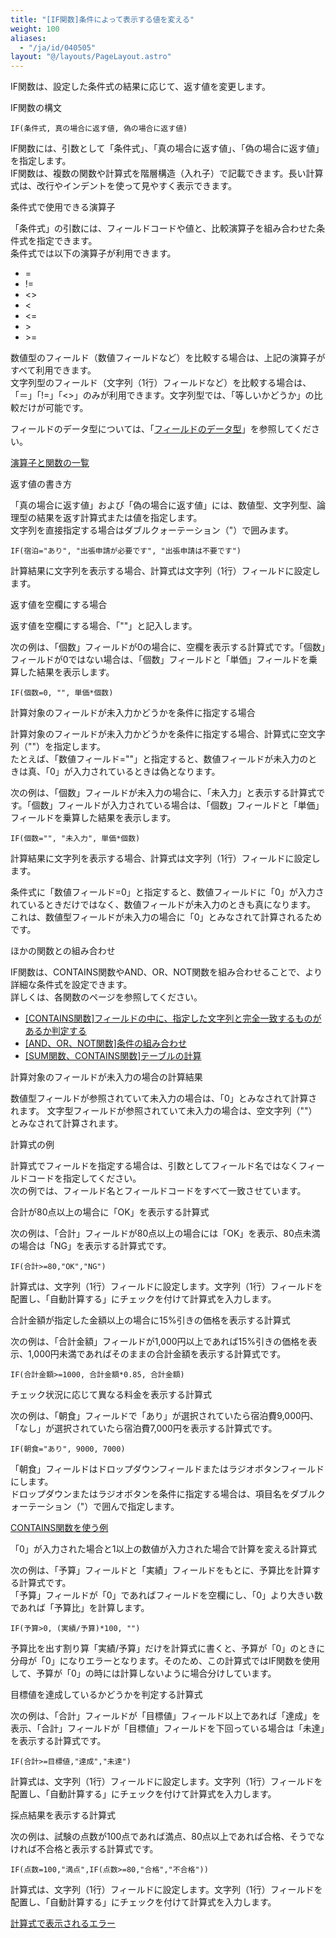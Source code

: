 ```yaml
---
title: "[IF関数]条件によって表示する値を変える"
weight: 100
aliases:
  - "/ja/id/040505"
layout: "@/layouts/PageLayout.astro"
---
```




IF関数は、設定した条件式の結果に応じて、返す値を変更します。

<Heading id="autocalc_if_function_10">IF関数の構文</Heading>

```plaintext {copy=true}
IF(条件式, 真の場合に返す値, 偽の場合に返す値)

```

IF関数には、引数として「条件式」、「真の場合に返す値」、「偽の場合に返す値」を指定します。  
IF関数は、複数の関数や計算式を階層構造（入れ子）で記載できます。長い計算式は、改行やインデントを使って見やすく表示できます。

<Heading level={3} id="autocalc_if_function_1010">条件式で使用できる演算子</Heading>

「条件式」の引数には、フィールドコードや値と、比較演算子を組み合わせた条件式を指定できます。  
条件式では以下の演算子が利用できます。

* =
* !=
* &lt;&gt;
* &lt;
* &lt;=
* \>
* \>=

数値型のフィールド（数値フィールドなど）を比較する場合は、上記の演算子がすべて利用できます。  
文字列型のフィールド（文字列（1行）フィールドなど）を比較する場合は、「＝」「!=」「&lt;&gt;」のみが利用できます。文字列型では、「等しいかどうか」の比較だけが可能です。

フィールドのデータ型については、「[フィールドのデータ型](/k/ja/id/040500.html#autocalc_calculation_type_10)」を参照してください。

<Reference>

[演算子と関数の一覧](/k/ja/id/040499.html)

</Reference>

<Heading level={3} id="autocalc_if_function_1020">返す値の書き方</Heading>

「真の場合に返す値」および「偽の場合に返す値」には、数値型、文字列型、論理型の結果を返す計算式または値を指定します。  
文字列を直接指定する場合はダブルクォーテーション（"）で囲みます。

```plaintext {copy=true}
IF(宿泊="あり", "出張申請が必要です", "出張申請は不要です")

```

計算結果に文字列を表示する場合、計算式は文字列（1行）フィールドに設定します。

<Heading level={4} id="autocalc_if_function_102010">返す値を空欄にする場合</Heading>

返す値を空欄にする場合、「""」と記入します。

次の例は、「個数」フィールドが0の場合に、空欄を表示する計算式です。「個数」フィールドが0ではない場合は、「個数」フィールドと「単価」フィールドを乗算した結果を表示します。

```plaintext {copy=true}
IF(個数=0, "", 単価*個数)

```

<Heading level={3} id="autocalc_if_function_1040">計算対象のフィールドが未入力かどうかを条件に指定する場合</Heading>

計算対象のフィールドが未入力かどうかを条件に指定する場合、計算式に空文字列（""）を指定します。  
たとえば、「数値フィールド=""」と指定すると、数値フィールドが未入力のときは真、「0」が入力されているときは偽となります。

次の例は、「個数」フィールドが未入力の場合に、「未入力」と表示する計算式です。「個数」フィールドが入力されている場合は、「個数」フィールドと「単価」フィールドを乗算した結果を表示します。

```plaintext {copy=true}
IF(個数="", "未入力", 単価*個数)

```

計算結果に文字列を表示する場合、計算式は文字列（1行）フィールドに設定します。

<Note>

条件式に「数値フィールド=0」と指定すると、数値フィールドに「0」が入力されているときだけではなく、数値フィールドが未入力のときも真になります。  
これは、数値型フィールドが未入力の場合に「0」とみなされて計算されるためです。

</Note>

<Heading level={3} id="autocalc_if_function_1060">ほかの関数との組み合わせ</Heading>

IF関数は、CONTAINS関数やAND、OR、NOT関数を組み合わせることで、より詳細な条件式を設定できます。  
詳しくは、各関数のページを参照してください。

<Reference>

* [[CONTAINS関数]フィールドの中に、指定した文字列と完全一致するものがあるか判定する](/k/ja/id/040506.html)
* [[AND、OR、NOT関数]条件の組み合わせ](/k/ja/id/040496.html)
* [[SUM関数、CONTAINS関数]テーブルの計算](/k/ja/id/040510.html)

</Reference>

<Heading level={3} id="autocalc_if_function_1030">計算対象のフィールドが未入力の場合の計算結果</Heading>

数値型フィールドが参照されていて未入力の場合は、「0」とみなされて計算されます。
文字型フィールドが参照されていて未入力の場合は、空文字列（""）とみなされて計算されます。

<Heading id="autocalc_if_function_20">計算式の例</Heading>

計算式でフィールドを指定する場合は、引数としてフィールド名ではなくフィールドコードを指定してください。  
次の例では、フィールド名とフィールドコードをすべて一致させています。

<Heading level={3} id="autocalc_if_function_2010">合計が80点以上の場合に「OK」を表示する計算式</Heading>

次の例は、「合計」フィールドが80点以上の場合には「OK」を表示、80点未満の場合は「NG」を表示する計算式です。

```plaintext {copy=true}
IF(合計>=80,"OK","NG")

```

計算式は、文字列（1行）フィールドに設定します。文字列（1行）フィールドを配置し、「自動計算する」にチェックを付けて計算式を入力します。

<Heading level={3} id="autocalc_if_function_2020">合計金額が指定した金額以上の場合に15%引きの価格を表示する計算式</Heading>

次の例は、「合計金額」フィールドが1,000円以上であれば15%引きの価格を表示、1,000円未満であればそのままの合計金額を表示する計算式です。

```plaintext {copy=true}
IF(合計金額>=1000, 合計金額*0.85, 合計金額)

```

<Heading level={3} id="autocalc_if_function_2030">チェック状況に応じて異なる料金を表示する計算式</Heading>

次の例は、「朝食」フィールドで「あり」が選択されていたら宿泊費9,000円、「なし」が選択されていたら宿泊費7,000円を表示する計算式です。

```plaintext {copy=true}
IF(朝食="あり", 9000, 7000)

```

「朝食」フィールドはドロップダウンフィールドまたはラジオボタンフィールドにします。  
ドロップダウンまたはラジオボタンを条件に指定する場合は、項目名をダブルクォーテーション（"）で囲んで指定します。

<Reference>

[CONTAINS関数を使う例](/k/ja/id/040506.html#autocalc_multichoice_contains_2040)

</Reference>

<Heading level={3} id="autocalc_if_function_2060">「0」が入力された場合と1以上の数値が入力された場合で計算を変える計算式</Heading>

次の例は、「予算」フィールドと「実績」フィールドをもとに、予算比を計算する計算式です。  
「予算」フィールドが「0」であればフィールドを空欄にし、「0」より大きい数であれば「予算比」を計算します。

```plaintext {copy=true}
IF(予算>0, (実績/予算)*100, "")

```

予算比を出す割り算「実績/予算」だけを計算式に書くと、予算が「0」のときに分母が「0」になりエラーとなります。そのため、この計算式ではIF関数を使用して、予算が「0」の時には計算しないように場合分けしています。

<Heading level={3} id="autocalc_if_function_2040">目標値を達成しているかどうかを判定する計算式</Heading>

次の例は、「合計」フィールドが「目標値」フィールド以上であれば「達成」を表示、「合計」フィールドが「目標値」フィールドを下回っている場合は「未達」を表示する計算式です。

```plaintext {copy=true}
IF(合計>=目標値,"達成","未達")

```

計算式は、文字列（1行）フィールドに設定します。文字列（1行）フィールドを配置し、「自動計算する」にチェックを付けて計算式を入力します。

<Heading level={3} id="autocalc_if_function_2050">採点結果を表示する計算式</Heading>

次の例は、試験の点数が100点であれば満点、80点以上であれば合格、そうでなければ不合格と表示する計算式です。

```plaintext {copy=true}
IF(点数=100,"満点",IF(点数>=80,"合格","不合格"))

```

計算式は、文字列（1行）フィールドに設定します。文字列（1行）フィールドを配置し、「自動計算する」にチェックを付けて計算式を入力します。

<Reference>

[計算式で表示されるエラー](/k/ja/id/040497.html)

</Reference>
